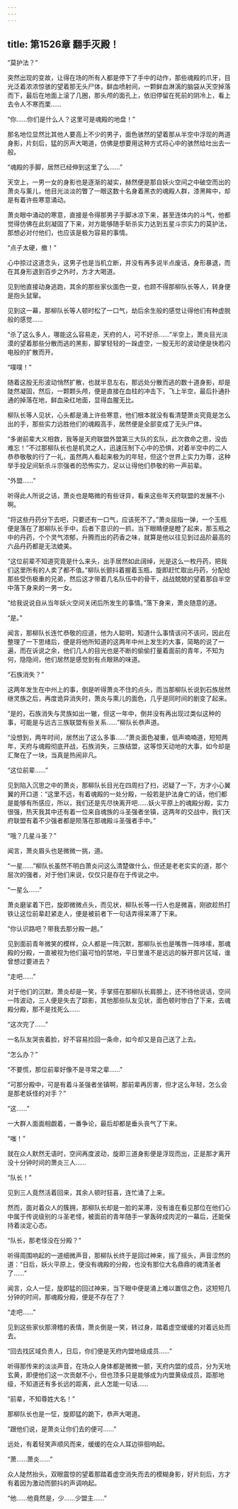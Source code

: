 ```yaml
---
---
---
```

title: 第1526章 翻手灭殿！
---



“莫护法？”

突然出现的变故，让得在场的所有人都是停下了手中的动作，那些魂殿的爪牙，目光泛着浓浓惊骇的望着那无头尸体，鲜血喷射间，一颗鲜血淋漓的脑袋从天空掉落而下，最后在地面上滚了几圈，那头颅的面孔上，依旧停留在死前的阴冷上，看上去令人不寒而栗……

“你……你们是什么人？这里可是魂殿的地盘！”

那名地位显然比其他人要高上不少的男子，面色骇然的望着那从半空中浮现的两道身影，片刻后，猛的厉声大喝道，仿佛是想要用这种方式将心中的骇然给吐出去一般。

“魂殿的手脚，居然已经伸到这里了么……”

天空上，一男一女的身影也是逐渐的凝实，赫然便是那自妖火空间之中破空而出的萧炎与薰儿，他目光淡淡的瞥了一眼这数十名身着黑衣的魂殿人群，漆黑眸中，却是有着许些寒意涌动。

萧炎眼中涌动的寒意，直接是令得那男子手脚冰凉下来，甚至连体内的斗气，他都觉得仿佛在此刻凝固了下来，对方能够随手斩杀实力达到五星斗宗实力的莫护法，那想必对付他们，也应该是极为容易的事情。

“点子太硬，撤！”

心中掠过这道念头，这男子也是当机立断，并没有再多说半点废话，身形暴退，而在其身形退到百步之外时，方才大喝道。

见到他直接动身逃跑，其余的那些家伙面色一变，也顾不得那柳队长等人，转身便是抱头鼠窜。

见到这一幕，那柳队长等人顿时松了一口气，劫后余生般的感觉让得他们有种虚脱般的感觉……

“杀了这么多人，哪能这么容易走，天府的人，可不好杀……”半空上，萧炎目光淡漠的望着那些分散而逃的黑影，脚掌轻轻的一跺虚空，一股无形的波动便是快若闪电般的扩散而开。

“噗噗！”

随着这股无形波动悄然扩散，也就半息左右，那远处分散而逃的数十道身影，却是陡然凝固，然后，一颗颗头颅，便是直接在血柱的冲击下，飞上半空，最后扑通扑通的掉落在地，鲜血染红地面，显得血腥无比。

柳队长等人见状，心头都是涌上许些寒意，他们根本就没有看清楚萧炎究竟是怎么出的手，那些实力远胜他们的魂殿高手，居然便是全部变成了无头尸体。

“多谢前辈大义相救，我等是天府联盟外盟第三大队的玄队，此次救命之恩，没齿难忘！”不过那柳队长也是机灵之人，迅速压制下心中的恐惧，对着半空中的二人恭恭敬敬的行了一礼，虽然两人看起来极为的年轻，但这个世界上实力为尊，这种举手投足间斩杀斗宗强者的恐怖实力，足以让得他们恭敬的称一声前辈。

“外盟……”

听得此人所说之话，萧炎也是略微的有些讶异，看来这些年天府联盟的发展不小啊。

“将这些丹药分下去吧，只要还有一口气，应该死不了。”萧炎屈指一弹，一个玉瓶便是落在了那柳队长手中，后者下意识的一抓，当下眼睛便是瞪了起来，那玉瓶之中的丹药，个个灵气浓郁，升腾而出的药香之味，就算是他以往见到过品阶最高的六品丹药都是无法媲美。

“这位前辈不知道究竟是什么来头，出手居然如此阔绰，光是这么一枚丹药，把我们这里所有的人卖了都不值。”柳队长颤抖着握着玉瓶，旋即赶忙取出丹药，分配给那些受伤极重的兄弟，然后这才带着几名队伍中的骨干，战战兢兢的望着那自半空中落下身来的一男一女。

“给我说说自从当年妖火空间关闭后所发生的事情。”落下身来，萧炎随意的道。

“是。”

闻言，那柳队长连忙恭敬的应道，他为人聪明，知道什么事情该问不该问，因此在整理了一下思绪后，便是将他所知道的这两年中州上发生的大事，简略的说了一遍，而在诉说之余，他们几人的目光也是不断的偷偷打量着面前的青年，不知为何，隐隐间，他们居然是感觉到有点眼熟的味道。

“石族消失？”

这两年发生在中州上的事，倒是听得萧炎不住的点头，而当那柳队长说到石族居然继灵族之后，再度诡异消失时，萧炎与熏儿的面色，几乎是同时间的剧变了起来。

“是的，石族消失与灵族如出一辙，但这一年中，倒并没有再出现过类似这种的事，可能是与远古三族联盟有些关系……”柳队长恭声道。

“没想到，两年时间，居然出了这么多事……”萧炎面色凝重，低声喃喃道，短短两年，天府与魂殿彻底开战，石族消失，三族结盟，这等惊天动地的大事，如今却是汇聚在了一块，当真是热闹非凡。

“这位前辈……”

见到陷入沉思之中的萧炎，那柳队长目光在四周扫了扫，迟疑了一下，方才小心翼翼的开口道：“这里不远，有着魂殿的一处分殿，一般若是护法身亡的话，他们都是能够有所感应，所以，我们还是先尽快离开吧……妖火平原上的魂殿分殿，实力很强，热天我其中还有着一位来自魂族的斗圣强者坐镇，这两年的交战中，我们天府联盟有着不少强者都是陨落在那魂殿斗圣强者手中。”

“哦？几星斗圣？”

闻言，萧炎眉头也是微微一挑，道。

“一星……”柳队长虽然不明白萧炎问这么清楚做什么，但还是老老实实的道，那个层次的强者，对于他们来说，仅仅只是存在于传说之中。

“一星么……”

萧炎磨挲着下巴，旋即微微点头，而见状，柳队长等一行人也是微喜，刚欲趁热打铁让这位前辈赶紧走人，便是被前者下一句话弄得呆滞了下来。

“你认识路吧？带我去那分殿一趟。”

见到面前青年微笑的模样，众人都是一阵沉默，那柳队长也是嘴唇一阵哆嗦，那魂殿的分殿，一直被视为他们最可怕的禁地，平日里谁不是远远的躲开那片区域，谁曾想过要进去？

“走吧……”

对于他们的沉默，萧炎却是一笑，手掌搭在那柳队长肩膀上，还不待他说话，空间一阵波动，三人便是失去了踪影，其他那些队友见状，面色顿时惨白了下来，去魂殿分殿，那不是找死么……

“这次完了……”

一名队友哭丧着脸，好不容易捡回一条命，如今却又是自己送了上去。

“怎么办？”

“不要慌，那位前辈好像不是寻常之辈……”

“可那分殿中，可是有着斗圣强者坐镇啊，那前辈再厉害，但才这么年轻，怎么会是那老妖怪的对手？”

“这……”

一大群人面面相觑着，一番争论，最后却都是垂头丧气了下来。

“嗤！”

就在众人默然无语时，空间再度波动，旋即三道身影便是浮现而出，正是那才离开没十分钟时间的萧炎三人……

“队长！”

见到三人竟然活着回来，其余人顿时狂喜，连忙涌了上来。

然而，面对着众人的簇拥，那柳队长却是一脸的呆滞，没有谁在看见那位在他们心中属于传说级别的斗圣老怪，被面前的青年随手一掌轰碎成肉泥的一幕后，还能保持着淡定心态。

“队长，那老怪没在分殿？”

听得周围响起的一道细微声音，那柳队长终于是回过神来，摇了摇头，声音涩然的道：“日后，妖火平原上，便没有魂殿的分殿，也没有那位大名鼎鼎的魂清圣者了……”

闻言，众人一怔，旋即猛的回过神来，当下眼中便是涌上难以置信之色，这短短几分钟的时间，那魂殿分殿，便是不存在了？

“走吧……”

见到这些家伙那滑稽的表情，萧炎倒是一笑，转过身，踏着虚空缓缓的对着远处而去。

“回去找区域负责人，日后，你们便是天府内盟地级成员……”

听得那传来的淡淡声音，在场众人身体都是微微一颤，天府内盟的成员，分为天地玄黄，即便他们这一次贡献不小，但也顶多只是能够成为内盟黄级成员，距那地级，不知道还有多长远的距离，此人怎能一句话……

“前辈，不知尊姓大名！”

那柳队长也是一怔，旋即猛的跪下，恭声大喝道。

“跟他们说，是萧炎让你们去的便可……”

远处，有着轻笑声顺风而来，缓缓的在众人耳边徘徊响起。

“萧……萧炎……”

众人陡然抬头，双眼震惊的望着那踏着虚空消失而去的模糊身影，好片刻后，方才有着因为激动而颤抖的声调响起。

“他……他竟然是，少……少盟主……”